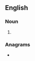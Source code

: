 {{also|callouts|call-outs}}
==English==

===Noun===
{{head|en|noun plural form}}

# {{plural of|call out|lang=en}}

===Anagrams===
* {{anagrams|en|calls out|locustal|outcalls|sulcatol}}
